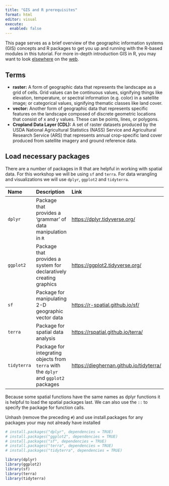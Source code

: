 ```yaml
---
title: "GIS and R prerequisites"
format: html
editor: visual
execute: 
  enabled: false
---
```


This page serves as a brief overview of the geographic information systems (GIS) concepts and R packages to get you up and running with the R-based modules in this tutorial. For more in-depth introduction GIS in R, you may want to look [elsewhere](https://www.ecologi.st/spatial-r/) on the [web](https://bookdown.org/michael_bcalles/gis-crash-course-in-r/).

## Terms

-   **raster:** A form of geographic data that represents the landscape as a grid of cells. Grid values can be continuous values, signifying things like elevation, temperature, or spectral information (e.g. color) in a satellite image; or categorical values, signifying thematic classes like land cover.
-   **vector:** Another form of geographic data that represents specific features on the landscape composed of discrete geometric locations that consist of x and y values. These can be points, lines, or polygons.
-   **Cropland Data Layer (CDL):** A set of raster datasets produced by the USDA National Agricultural Statistics (NASS) Service and Agricultural Research Service (ARS) that represents annual crop-specific land cover produced from satellite imagery and ground reference data.

## Load necessary packages

There are a number of packages in R that are helpful in working with spatial data. For this workshop we will be using `sf` and `terra`. For data wrangling and visualizations we will use `dplyr`, `ggplot2` and `tidyterra`.

| Name | Description | Link |
|:-----------------------|:-----------------------|:-----------------------|
| `dplyr` | Package that provides a 'grammar' of data manipulation in `R` | <https://dplyr.tidyverse.org/> |
| `ggplot2` | Package that provides a system for declaratively creating graphics | <https://ggplot2.tidyverse.org/> |
| `sf` | Package for manipulating 2-D geographic vector data | <https://r-spatial.github.io/sf/> |
| `terra` | Package for spatial data analysis | <https://rspatial.github.io/terra/> |
| `tidyterra` | Package for integrating objects from `terra` with the `dplyr` and `ggplot2` packages | <https://dieghernan.github.io/tidyterra/> |

Because some spatial functions have the same names as dplyr functions it is helpful to load the spatial packages last. We can also use the `::` to specify the package for function calls.

Unhash (remove the preceding `#`) and use install.packages for any packages your may not already have installed

```r
# install.packages("dplyr", dependencies = TRUE)
# install.packages("ggplot2", dependencies = TRUE)
# install.packages("sf", dependencies = TRUE)
# install.packages("terra", dependencies = TRUE)
# install.packages("tidyterra", dependencies = TRUE)

library(dplyr)
library(ggplot2)
library(sf)
library(terra)
library(tidyterra)
```
